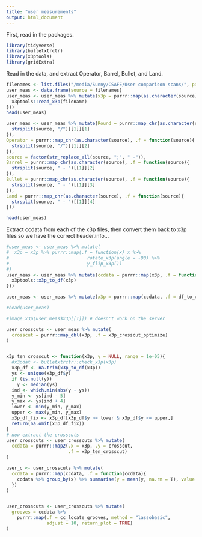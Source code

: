 ```yaml
---
title: "user measurements"
output: html_document
---
```


First, read in the packages.  

```r
library(tidyverse)
library(bulletxtrctr)
library(x3ptools)
library(gridExtra)
```

Read in the data, and extract Operator, Barrel, Bullet, and Land.  

```r
filenames <- list.files("/media/Sunny/CSAFE/User comparison scans/", pattern = "*.x3p", full.names = T, recursive = T)
user_meas <- data.frame(source = filenames)
user_meas <- user_meas %>% mutate(x3p = purrr::map(as.character(source), .f = function(filename){
  x3ptools::read_x3p(filename)
}))
head(user_meas)

user_meas <- user_meas %>% mutate(Round = purrr::map_chr(as.character(source), .f = function(source){
  strsplit(source, "/")[[1]][1]
}), 
Operator = purrr::map_chr(as.character(source), .f = function(source){
  strsplit(source, "/")[[1]][2]
}), 
source = factor(str_replace_all(source, ";", " -")),
Barrel = purrr::map_chr(as.character(source), .f = function(source){
  strsplit(source, " - ")[[1]][2]
}), 
Bullet = purrr::map_chr(as.character(source), .f = function(source){
  strsplit(source, " - ")[[1]][3]
}), 
Land = purrr::map_chr(as.character(source), .f = function(source){
  strsplit(source, " - ")[[1]][4]
}))

head(user_meas)
```

Extract ccdata from each of the x3p files, then convert them back to x3p files so we have the correct header.info...   

```r

#user_meas <- user_meas %>% mutate(
#  x3p = x3p %>% purrr::map(.f = function(x) x %>% 
#                             rotate_x3p(angle = -90) %>%
#                             y_flip_x3p())
#)
user_meas <- user_meas %>% mutate(ccdata = purrr::map(x3p, .f = function(x3p){
  x3ptools::x3p_to_df(x3p)
}))

user_meas <- user_meas %>% mutate(x3p = purrr::map(ccdata, .f = df_to_x3p))

#head(user_meas)
```


```r
#image_x3p(user_meas$x3p[[1]]) # doesn't work on the server
```



```r
user_crosscuts <- user_meas %>% mutate(
  crosscut = purrr::map_dbl(x3p, .f = x3p_crosscut_optimize)
)


x3p_ten_crosscut <- function(x3p, y = NULL, range = 1e-05){
  #x3pdat <- bulletxtrctr::check_x3p(x3p)
  x3p_df <- na.trim(x3p_to_df(x3p))
  ys <- unique(x3p_df$y)
  if (is.null(y))
    y <- median(ys)
  ind <- which.min(abs(y - ys))
  y_min <- ys[ind - 5]
  y_max <- ys[ind + 4]
  lower <- min(y_min, y_max)
  upper <- max(y_min, y_max)
  x3p_df_fix <- x3p_df[x3p_df$y >= lower & x3p_df$y <= upper,]
  return(na.omit(x3p_df_fix))
}
# now extract the crosscuts
user_crosscuts <- user_crosscuts %>% mutate(
  ccdata = purrr::map2(.x = x3p, .y = crosscut, 
                       .f = x3p_ten_crosscut)
)

user_c <- user_crosscuts %>% mutate(
  ccdata = purrr::map(ccdata, .f = function(ccdata){
    ccdata %>% group_by(x) %>% summarise(y = mean(y, na.rm = T), value = mean(value, na.rm = T))
  })
)


user_crosscuts <- user_crosscuts %>% mutate(
  grooves = ccdata %>% 
    purrr::map(.f = cc_locate_grooves, method = "lassobasic", 
               adjust = 10, return_plot = TRUE)
)



```





